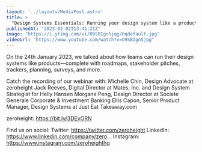 ```yaml
---
layout: '../layouts/MediaPost.astro'
title: >
  "Design Systems Essentials: Running your design system like a product"
publishedAt: "2023-02-02T13:41:21Z"
image: "https://i.ytimg.com/vi/O9SBIgn5jqg/hqdefault.jpg"
videoUrl: "https://www.youtube.com/watch?v=O9SBIgn5jqg"
---
```

On the 24th January 2023, we talked about how teams can run their design systems like products—complete with roadmaps, stakeholder pitches, trackers, planning, surveys, and more. 

Catch the recording of our webinar with:
Michelle Chin, Design Advocate at zeroheight
Jack Reeves, Digital Director at Mates, Inc. and Design System Strategist for Helly Hansen
Morgane Peng, Design Director at Societe Generale Corporate & Investment Banking
Ellis Capon, Senior Product Manager, Design Systems at Just Eat Takeaway.com

zeroheight: https://bit.ly/3DEvORN

Find us on social:
Twitter: https://twitter.com/zeroheight
LinkedIn: https://www.linkedin.com/company/zero...
Instagram: https://www.instagram.com/zeroheighthq
